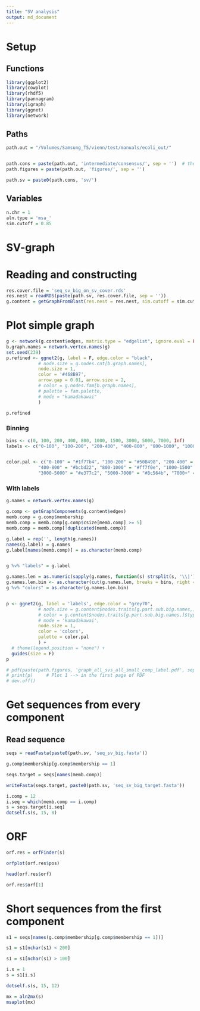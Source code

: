 ```yaml
---
title: "SV analysis"
output: md_document
---
```


# Setup
## Functions
```r
library(ggplot2)
library(cowplot)
library(rhdf5)
library(pannagram)
library(igraph)
library(ggnet)
library(network)

```

## Paths
```r
path.out = "/Volumes/Samsung_T5/vienn/test/manuals/ecoli_out/"


path.cons = paste(path.out, 'intermediate/consensus/', sep = '')  # the result of pannagram
path.figures = paste(path.out, 'figures/', sep = '')

path.sv = paste0(path.cons, 'sv/')
```

## Variables
```r
n.chr = 1
aln.type = 'msa_'
sim.cutoff = 0.85
```

# SV-graph
# Reading and constructing
```r

res.cover.file = 'seq_sv_big_on_sv_cover.rds'
res.nest = readRDS(paste(path.sv, res.cover.file, sep = ''))
g.content = getGraphFromBlast(res.nest = res.nest, sim.cutoff = sim.cutoff, collapse = F)

```


# Plot simple graph
```r

g <- network(g.content$edges, matrix.type = "edgelist", ignore.eval = FALSE, directed = TRUE)
b.graph.names = network.vertex.names(g)
set.seed(239)
p.refined <- ggnet2(g, label = F, edge.color = "black",
            # node.size = g.nodes.cnt[b.graph.names],
            node.size = 1,
            color = '#468B97',
            arrow.gap = 0.01, arrow.size = 2,
            # color = g.nodes.fam[b.graph.names],
            # palette = fam.palette,
            # mode = "kamadakawai"
            )

p.refined
```

### Binning
```r

bins <- c(0, 100, 200, 400, 800, 1000, 1500, 3000, 5000, 7000, Inf)
labels <- c("0-100", "100-200", "200-400", "400-800", "800-1000", "1000-1500", "1500-3000", "3000-5000", "5000-7000", "7000+")


color.pal <- c("0-100" = "#1f77b4", "100-200" = "#50B498", "200-400" = "#2ca02c", 
            "400-800" = "#bcbd22", "800-1000" = "#ff7f0e", "1000-1500" = "#d62728", "1500-3000" = "#9467bd",
            "3000-5000" = "#e377c2", "5000-7000" = "#8c564b", "7000+" = "#7f7f7f")


```

### With labels
```r

g.names = network.vertex.names(g)

g.comp <- getGraphComponents(g.content$edges)
memb.comp = g.comp$membership
memb.comp = memb.comp[g.comp$csize[memb.comp] >= 5]
memb.comp = memb.comp[!duplicated(memb.comp)]

g.label = rep('', length(g.names))
names(g.label) = g.names
g.label[names(memb.comp)] = as.character(memb.comp)


g %v% "labels" = g.label

g.names.len = as.numeric(sapply(g.names, function(s) strsplit(s, '\\|')[[1]][2]))
g.names.len.bin <- as.character(cut(g.names.len, breaks = bins, right = FALSE, labels = labels))
g %v% "colors" = as.character(g.names.len.bin)


p <- ggnet2(g, label = 'labels', edge.color = "grey70", 
            # node.size = g.content$nodes.traits[g.part.sub.big.names,]$cnt, 
            # color = g.content$nodes.traits[g.part.sub.big.names,]$type,
            # mode = 'kamadakawai',
            node.size = 1,
            color = 'colors',
            palette = color.pal
            ) + 
  # theme(legend.position = "none") +
  guides(size = F)
p

# pdf(paste(path.figures, 'graph_all_svs_all_small_comp_label.pdf', sep = ''), width = 6, height = 5)
# print(p)     # Plot 1 --> in the first page of PDF
# dev.off()

```

# Get sequences from every component
## Read sequence
```r
seqs = readFasta(paste0(path.sv, 'seq_sv_big.fasta'))
```


```r
g.comp$membership[g.comp$membership == 1]

seqs.target = seqs[names(memb.comp)]

writeFasta(seqs.target, paste0(path.sv, 'seq_sv_big_target.fasta'))
```


```r
i.comp = 12
i.seq = which(memb.comp == i.comp)
s = seqs.target[i.seq]
dotself.s(s, 15, 8)
```
# ORF
```r


orf.res = orfFinder(s)

orfplot(orf.res$pos)

head(orf.res$orf)

orf.res$orf[1]


```


# Short sequences from the first component
```r

s1 = seqs[names(g.comp$membership[g.comp$membership == 1])]

s1 = s1[nchar(s1) < 200]

s1 = s1[nchar(s1) > 100]

i.s = 1
s = s1[i.s]

dotself.s(s, 15, 12)

mx = aln2mx(s)
msaplot(mx)


```


